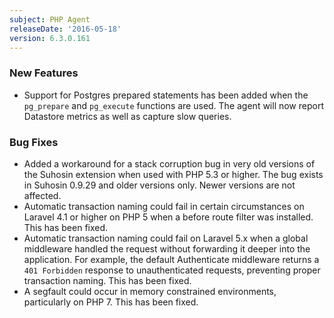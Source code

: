 ```yaml
---
subject: PHP Agent
releaseDate: '2016-05-18'
version: 6.3.0.161
---
```


### New Features

* Support for Postgres prepared statements has been added when the `pg_prepare` and `pg_execute` functions are used. The agent will now report Datastore metrics as well as capture slow queries.

### Bug Fixes

* Added a workaround for a stack corruption bug in very old versions of the Suhosin extension when used with PHP 5.3 or higher. The bug exists in Suhosin 0.9.29 and older versions only. Newer versions are not affected.
* Automatic transaction naming could fail in certain circumstances on Laravel 4.1 or higher on PHP 5 when a before route filter was installed. This has been fixed.
* Automatic transaction naming could fail on Laravel 5.x when a global middleware handled the request without forwarding it deeper into the application. For example, the default Authenticate middleware returns a `401 Forbidden` response to unauthenticated requests, preventing proper transaction naming. This has been fixed.
* A segfault could occur in memory constrained environments, particularly on PHP 7. This has been fixed.
